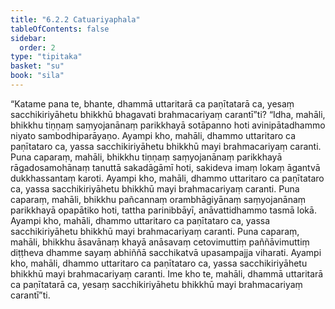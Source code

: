 ```yaml
---
title: "6.2.2 Catuariyaphala"
tableOfContents: false
sidebar:
  order: 2
type: "tipitaka"
basket: "su"
book: "sila"
---
```



<DynamicBreadcrumb />

<Division number="373" book="sila" bookNo="6" page="148">

<Paragraph number="612" book="sila">
“Katame pana te, bhante, dhammā uttaritarā ca paṇītatarā ca, yesaṃ sacchikiriyāhetu bhikkhū bhagavati brahmacariyaṃ carantī”ti? “Idha, mahāli, bhikkhu tiṇṇaṃ saṃyojanānaṃ parikkhayā sotāpanno hoti avinipātadhammo niyato sambodhiparāyaṇo. Ayampi kho, mahāli, dhammo uttaritaro ca paṇītataro ca, yassa sacchikiriyāhetu bhikkhū mayi brahmacariyaṃ caranti.
</Paragraph>

<Paragraph number="613" book="sila">
Puna caparaṃ, mahāli, bhikkhu tiṇṇaṃ saṃyojanānaṃ parikkhayā rāgadosamohānaṃ tanuttā sakadāgāmī hoti, sakideva imaṃ lokaṃ āgantvā dukkhassantaṃ karoti. Ayampi kho, mahāli, dhammo uttaritaro ca paṇītataro ca, yassa sacchikiriyāhetu bhikkhū mayi brahmacariyaṃ caranti.
</Paragraph>

<Paragraph number="614" book="sila">
Puna caparaṃ, mahāli, bhikkhu pañcannaṃ orambhāgiyānaṃ saṃyojanānaṃ parikkhayā opapātiko hoti, tattha parinibbāyī, anāvattidhammo tasmā lokā. Ayampi kho, mahāli, dhammo uttaritaro ca paṇītataro ca, yassa sacchikiriyāhetu bhikkhū mayi brahmacariyaṃ caranti.
</Paragraph>

<Paragraph number="615" book="sila">
Puna caparaṃ, mahāli, bhikkhu āsavānaṃ khayā anāsavaṃ cetovimuttiṃ paññāvimuttiṃ diṭṭheva dhamme sayaṃ abhiññā sacchikatvā upasampajja viharati. Ayampi kho, mahāli, dhammo uttaritaro ca paṇītataro ca, yassa sacchikiriyāhetu bhikkhū mayi brahmacariyaṃ caranti. Ime kho te, mahāli, dhammā uttaritarā ca paṇītatarā ca, yesaṃ sacchikiriyāhetu bhikkhū mayi brahmacariyaṃ carantī”ti.
</Paragraph>
</Division>